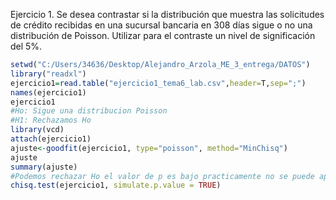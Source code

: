 Ejercicio 1. Se desea contrastar si la distribución que muestra las solicitudes de crédito recibidas en una sucursal bancaria en 308 días sigue o no una distribución de Poisson. Utilizar para el contraste un nivel de significación del 5%.
```{r}
setwd("C:/Users/34636/Desktop/Alejandro_Arzola_ME_3_entrega/DATOS")
library("readxl")
ejercicio1=read.table("ejercicio1_tema6_lab.csv",header=T,sep=";")
names(ejercicio1)
ejercicio1
#Ho: Sigue una distribucion Poisson
#H1: Rechazamos Ho
library(vcd)
attach(ejercicio1)
ajuste<-goodfit(ejercicio1, type="poisson", method="MinChisq")
ajuste
summary(ajuste)
#Podemos rechazar Ho el valor de p es bajo practicamente no se puede aplicar por que se trata de valores pequeños.
chisq.test(ejercicio1, simulate.p.value = TRUE)
```

